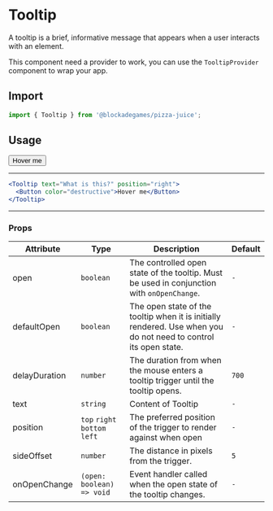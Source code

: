 
# Tooltip

A tooltip is a brief, informative message that appears when a user interacts with an element.

This component need a provider to work, you can use the `TooltipProvider` component to wrap your app.

## Import

```jsx
import { Tooltip } from '@blockadegames/pizza-juice';
```

## Usage

<Tooltip text="What is this?" position="right">
  <Button color="destructive">Hover me</Button>
</Tooltip>

---

```jsx
<Tooltip text="What is this?" position="right">
  <Button color="destructive">Hover me</Button>
</Tooltip>
```

---

### Props

| Attribute     | Type                          | Description                                                                                                      | Default |
| ------------- | ----------------------------- | ---------------------------------------------------------------------------------------------------------------- | ------- |
| open          | `boolean`                     | The controlled open state of the tooltip. Must be used in conjunction with `onOpenChange`.                       | `-`     |
| defaultOpen   | `boolean`                     | The open state of the tooltip when it is initially rendered. Use when you do not need to control its open state. | `-`     |
| delayDuration | `number`                      | The duration from when the mouse enters a tooltip trigger until the tooltip opens.                               | `700`   |
| text          | `string`                      | Content of Tooltip                                                                                               | `-`     |
| position      | `top` `right` `bottom` `left` | The preferred position of the trigger to render against when open                                                | `-`     |
| sideOffset    | `number`                      | The distance in pixels from the trigger.                                                                         | `5`     |
| onOpenChange  | `(open: boolean) => void`     | Event handler called when the open state of the tooltip changes.                                                 | `-`     |
